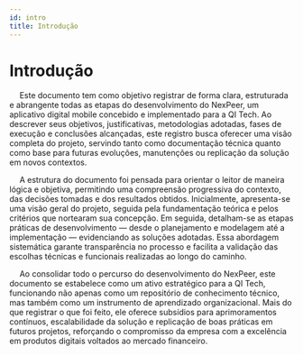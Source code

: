 ```yaml
---
id: intro
title: Introdução
---
```


# Introdução

&emsp; Este documento tem como objetivo registrar de forma clara, estruturada e abrangente todas as etapas do desenvolvimento do NexPeer, um aplicativo digital mobile concebido e implementado para a QI Tech. Ao descrever seus objetivos, justificativas, metodologias adotadas, fases de execução e conclusões alcançadas, este registro busca oferecer uma visão completa do projeto, servindo tanto como documentação técnica quanto como base para futuras evoluções, manutenções ou replicação da solução em novos contextos.

&emsp; A estrutura do documento foi pensada para orientar o leitor de maneira lógica e objetiva, permitindo uma compreensão progressiva do contexto, das decisões tomadas e dos resultados obtidos. Inicialmente, apresenta-se uma visão geral do projeto, seguida pela fundamentação teórica e pelos critérios que nortearam sua concepção. Em seguida, detalham-se as etapas práticas de desenvolvimento — desde o planejamento e modelagem até a implementação — evidenciando as soluções adotadas. Essa abordagem sistemática garante transparência no processo e facilita a validação das escolhas técnicas e funcionais realizadas ao longo do caminho.

&emsp; Ao consolidar todo o percurso do desenvolvimento do NexPeer, este documento se estabelece como um ativo estratégico para a QI Tech, funcionando não apenas como um repositório de conhecimento técnico, mas também como um instrumento de aprendizado organizacional. Mais do que registrar o que foi feito, ele oferece subsídios para aprimoramentos contínuos, escalabilidade da solução e replicação de boas práticas em futuros projetos, reforçando o compromisso da empresa com a excelência em produtos digitais voltados ao mercado financeiro.

